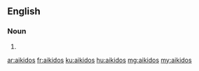 {{also|Aikidos|aikidô}}
==English==

===Noun===
{{head|en|noun plural form}}

# {{plural of|aikido|lang=en}}

[[ar:aikidos]]
[[fr:aikidos]]
[[ku:aikidos]]
[[hu:aikidos]]
[[mg:aikidos]]
[[my:aikidos]]